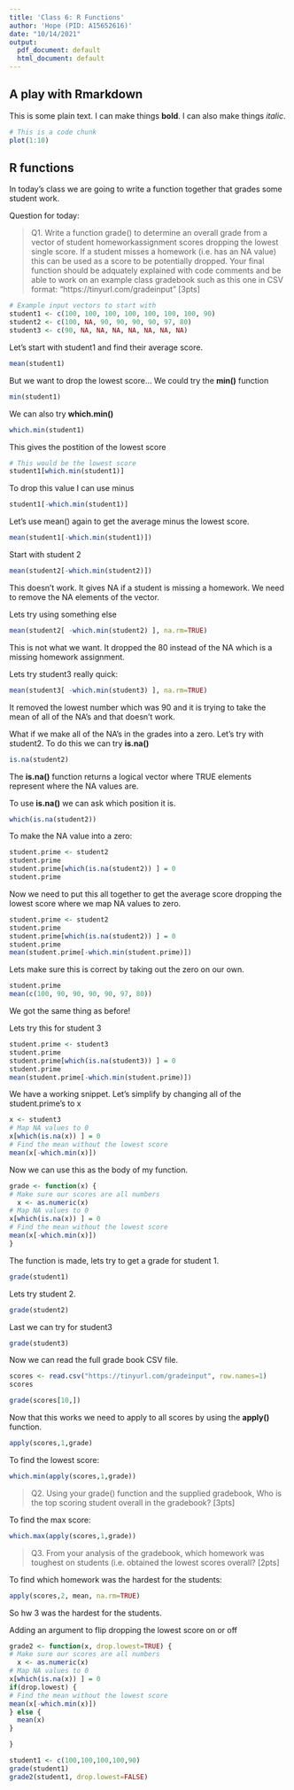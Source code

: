 ```yaml
---
title: 'Class 6: R Functions'
author: 'Hope (PID: A15652616)'
date: "10/14/2021"
output:
  pdf_document: default
  html_document: default
---
```


## A play with Rmarkdown
This is some plain text. I can make things **bold**. I can also make things *italic*.

```r
# This is a code chunk
plot(1:10)
```


## R functions

In today's class we are going to write a function together that grades some student work.

Question for today: 

> Q1. Write a function grade() to determine an overall grade from a vector of student homeworkassignment scores dropping the lowest single score. If a student misses a homework (i.e. has an
NA value) this can be used as a score to be potentially dropped. Your final function should be adquately explained with code comments and be able to work on an example class gradebook such as this one in CSV format: “https://tinyurl.com/gradeinput” [3pts]


```r
# Example input vectors to start with
student1 <- c(100, 100, 100, 100, 100, 100, 100, 90)
student2 <- c(100, NA, 90, 90, 90, 90, 97, 80)
student3 <- c(90, NA, NA, NA, NA, NA, NA, NA)
```


Let's start with student1 and find their average score.
```r
mean(student1)
```

But we want to drop the lowest score...
We could try the **min()** function

```r
min(student1)
```

We can also try **which.min()**
```r
which.min(student1)
```
This gives the postition of the lowest score

```r
# This would be the lowest score
student1[which.min(student1)]
```
To drop this value I can use minus

```r
student1[-which.min(student1)]
```

Let's use mean() again to get the average minus the lowest score.

```r
mean(student1[-which.min(student1)])
```

Start with student 2
```r
mean(student2[-which.min(student2)])
```
This doesn't work. It gives NA if a student is missing a homework. We need to remove the NA elements of the vector.

Lets try using something else
```r
mean(student2[ -which.min(student2) ], na.rm=TRUE)
```

This is not what we want. It dropped the 80 instead of the NA which is a missing homework assignment.

Lets try student3 really quick:
```r
mean(student3[ -which.min(student3) ], na.rm=TRUE)
```
It removed the lowest number which was 90 and it is trying to take the mean of all of the NA's and that doesn't work.

What if we make all of the NA's in the grades into a zero.
Let's try with student2. To do this we can try **is.na()**
```r
is.na(student2)
```
The **is.na()** function returns a logical vector where TRUE elements represent where the NA values are.

To use **is.na()** we can ask which position it is.
```r
which(is.na(student2))
```
To make the NA value into a zero:
```r
student.prime <- student2
student.prime
student.prime[which(is.na(student2)) ] = 0
student.prime
```

Now we need to put this all together to get the average score dropping the lowest score where we map NA values to zero.

```r
student.prime <- student2
student.prime
student.prime[which(is.na(student2)) ] = 0
student.prime
mean(student.prime[-which.min(student.prime)])

```

Lets make sure this is correct by taking out the zero on our own.
```r
student.prime
mean(c(100, 90, 90, 90, 90, 97, 80))
```
We got the same thing as before!

Lets try this for student 3
```r
student.prime <- student3
student.prime
student.prime[which(is.na(student3)) ] = 0
student.prime
mean(student.prime[-which.min(student.prime)])
```
We have a working snippet. Let's simplify by changing all of the student.prime's to x

```r
x <- student3
# Map NA values to 0
x[which(is.na(x)) ] = 0
# Find the mean without the lowest score
mean(x[-which.min(x)])
```

Now we can use this as the body of my function.
```r
grade <- function(x) {
# Make sure our scores are all numbers
  x <- as.numeric(x)
# Map NA values to 0
x[which(is.na(x)) ] = 0
# Find the mean without the lowest score
mean(x[-which.min(x)]) 
}
```
The function is made, lets try to get a grade for student 1.
```r
grade(student1)
```
Lets try student 2.
```r
grade(student2)
```

Last we can try for student3
```r
grade(student3)
```


Now we can read the full grade book CSV file. 
```r
scores <- read.csv("https://tinyurl.com/gradeinput", row.names=1)
scores
```
```r
grade(scores[10,])
```

Now that this works we need to apply to all scores by using the **apply()** function.

```r
apply(scores,1,grade)
```

To find the lowest score:
```r
which.min(apply(scores,1,grade))
```

> Q2. Using your grade() function and the supplied gradebook, Who is the top scoring student
overall in the gradebook? [3pts]

To find the max score:
```r
which.max(apply(scores,1,grade))
```

> Q3. From your analysis of the gradebook, which homework was toughest on students (i.e. obtained
the lowest scores overall? [2pts]

To find which homework was the hardest for the students:
```r
apply(scores,2, mean, na.rm=TRUE)
```
So hw 3 was the hardest for the students.


Adding an argument to flip dropping the lowest score on or off

```r
grade2 <- function(x, drop.lowest=TRUE) {
# Make sure our scores are all numbers
  x <- as.numeric(x)
# Map NA values to 0
x[which(is.na(x)) ] = 0
if(drop.lowest) {
# Find the mean without the lowest score
mean(x[-which.min(x)]) 
} else {
  mean(x)
}

} 
```

```r
student1 <- c(100,100,100,100,90)
grade(student1)
grade2(student1, drop.lowest=FALSE) 
```


